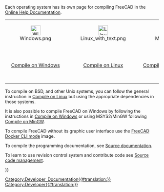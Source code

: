 <languages/>
<translate>
<!--T:1-->
Each operating system has its own page for compiling FreeCAD in the [[Online_Help_Toc|Online Help Documentation]]. 
{| align='center' cellpadding='10px'
|align=center|[[Image:Windows.png|x32px|alt='Windows'|link=Compile_on_Windows]]
|align=center|[[Image:Linux_with_text.png|x32px|alt='Linux'|link=Compile_on_Linux]]
|align=center|[[Image:Mac.png|x32px|alt='MacOS'|link= Compile_on_MacOS]]
|align=center|[[Compile_on_Docker|Docker container]]<!--[[File:Docker_logo_FreeCAD.svg|x32px|alt='Docker'|link=Compile_on_Docker]]-->
|-
|align=center|[[Compile_on_Windows|Compile on Windows]]
|align=center|[[Compile_on_Linux|Compile on Linux]]
|align=center|[[Compile_on_MacOS|Compile on MacOS]]
|align=center|[[Compile_on_Docker|Compile on Docker container]]
|}

<!--T:6-->
To compile on BSD, and other Unix systems, you can follow the general instruction in [[Compile_on_Linux|Compile on Linux]] but using the appropriate dependencies in those systems.

<!--T:3-->
It is also possible to compile FreeCAD on Windows by following the instructions in [[Compile_on_Windows|Compile on Windows]] or using MSYS2/MinGW following [[Compile_on_MinGW|Compile on MinGW]].

<!--T:7-->
To compile FreeCAD without its graphic user interface use the [[FreeCAD_Docker_CLI_mode|FreeCAD Docker CLI mode]] image.

<!--T:4-->
To compile the programming documentation, see [[Source_documentation|Source documentation]].

<!--T:5-->
To learn to use revision control system and contribute code see [[Source_code_management|Source code management]].


</translate>
{{Userdocnavi{{#translation:}}}}
[[Category:Developer_Documentation{{#translation:}}]]
[[Category:Developer{{#translation:}}]]